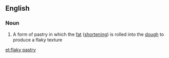 ==English==

===Noun===
{{en-noun|sg=[[flaky]] [[pastry]]|-}}

# A form of pastry in which the [[fat]] ([[shortening]]) is rolled into the [[dough]] to produce a flaky texture

[[et:flaky pastry]]